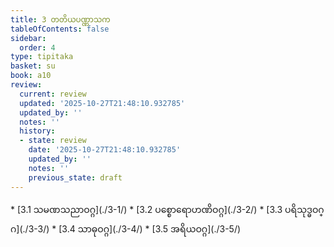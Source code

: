 ```yaml
---
title: 3 တတိယပဏ္ဏာသက
tableOfContents: false
sidebar:
  order: 4
type: tipitaka
basket: su
book: a10
review:
  current: review
  updated: '2025-10-27T21:48:10.932785'
  updated_by: ''
  notes: ''
  history:
  - state: review
    date: '2025-10-27T21:48:10.932785'
    updated_by: ''
    notes: ''
    previous_state: draft
---
```



<ReviewStatus review={frontmatter.review} showDetails={true} />

<HypothesisAnnotation frontmatter={frontmatter} />

<DynamicBreadcrumb />



<TableOfContents book="a10" section="3">
* [3.1 သမဏသညာဝဂ္ဂ](./3-1/)
* [3.2 ပစ္စောရောဟဏိဝဂ္ဂ](./3-2/)
* [3.3 ပရိသုဒ္ဓဝဂ္ဂ](./3-3/)
* [3.4 သာဓုဝဂ္ဂ](./3-4/)
* [3.5 အရိယဝဂ္ဂ](./3-5/)
</TableOfContents>